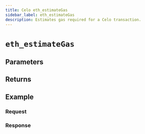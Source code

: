 ```yaml
---
title: Celo eth_estimateGas
sidebar_label: eth_estimateGas
description: Estimates gas required for a Celo transaction.
---
```




# `eth_estimateGas`

<Description />

## Parameters


<Params />

## Returns


<Returns />

## Example


<Example />

### Request


<Request />

### Response


<Response />
